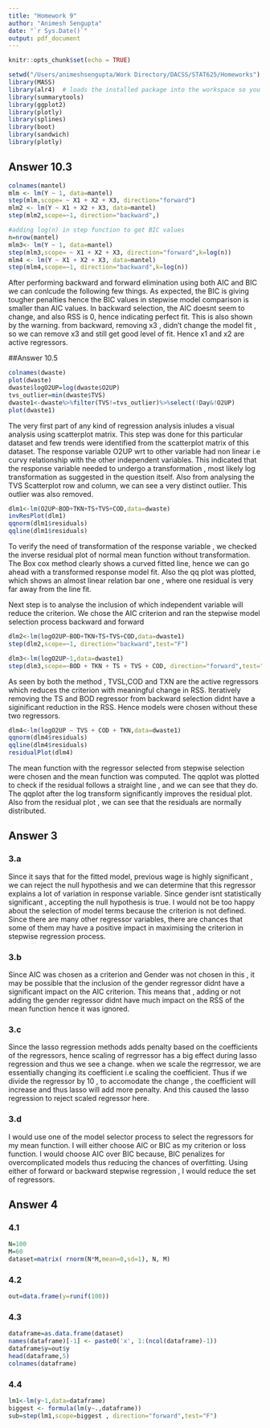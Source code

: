 ```yaml
---
title: "Homework 9"
author: "Animesh Sengupta"
date: "`r Sys.Date()`"
output: pdf_document
---
```


```r
knitr::opts_chunk$set(echo = TRUE)
```


```r

setwd("/Users/animeshsengupta/Work Directory/DACSS/STAT625/Homeworks") 
library(MASS)
library(alr4)  # loads the installed package into the workspace so you can use it
library(summarytools)
library(ggplot2)
library(plotly)
library(splines)
library(boot)
library(sandwich)
library(plotly)
```

## Answer 10.3
```r
colnames(mantel)
mlm <- lm(Y ~ 1, data=mantel)
step(mlm,scope= ~ X1 + X2 + X3, direction="forward")
mlm2 <- lm(Y ~ X1 + X2 + X3, data=mantel)
step(mlm2,scope=~1, direction="backward",)
```
```r
#adding log(n) in step function to get BIC values
n=nrow(mantel)
mlm3<- lm(Y ~ 1, data=mantel)
step(mlm3,scope= ~ X1 + X2 + X3, direction="forward",k=log(n))
mlm4 <- lm(Y ~ X1 + X2 + X3, data=mantel)
step(mlm4,scope=~1, direction="backward",k=log(n))
```
After performing backward and forward elimination using both AIC and BIC we can conlcude the following few things. As expected, the BIC is giving tougher penalties hence the BIC values in stepwise model comparison is smaller than AIC values. In backward selection, the AIC doesnt seem to change, and also RSS is 0, hence indicating perfect fit. This is also shown by the warning. from backward, removing x3 , didn't change the model fit , so we can remove x3 and still get good level of fit. Hence x1 and x2 are active regressors.

##Answer 10.5

```r
colnames(dwaste)
plot(dwaste)
dwaste$logO2UP=log(dwaste$O2UP)
tvs_outlier=min(dwaste$TVS)
dwaste1<-dwaste%>%filter(TVS!=tvs_outlier)%>%select(!Day&!O2UP)
plot(dwaste1)
```
The very first part of any kind of regression analysis inludes a visual analysis using scatterplot matrix. This step was done for this particular dataset and few trends were identified from the scatterplot matrix of this dataset. The response variable O2UP wrt to other variable had non linear i.e curvy relationship with the other independent variables. This indicated that the response variable needed to undergo a transformation , most likely log transformation as suggested in the question itself.
Also from analysing the TVS Scatterplot row and column, we can see a very distinct outlier. This outlier was also removed.

```r
dlm1<-lm(O2UP~BOD+TKN+TS+TVS+COD,data=dwaste)
invResPlot(dlm1)
qqnorm(dlm1$residuals)
qqline(dlm1$residuals)
```
To verify the need of transformation of the response variable , we checked the inverse residual plot of normal mean function without transformation. The Box cox method clearly shows a curved fitted line, hence we can go ahead with a transformed response model fit. Also the qq plot was plotted, which shows an almost linear relation bar one , where one residual is very far away from the line fit.

Next step is to analyse the inclusion of which independent variable will reduce the criterion. We chose the AIC criterion and ran the stepwise model selection process backward and forward
```r
dlm2<-lm(logO2UP~BOD+TKN+TS+TVS+COD,data=dwaste1)
step(dlm2,scope=~1, direction="backward",test="F")

dlm3<-lm(logO2UP~1,data=dwaste1)
step(dlm3,scope=~BOD + TKN + TS + TVS + COD, direction="forward",test="F")
```
As seen by both the method , TVSL,COD and TXN are the active regressors which reduces the criterion with meaningful change in RSS. Iteratively removing the TS and BOD regressor from backward selection didnt have a siginificant reduction in the RSS. Hence models were chosen without these two regressors. 
```r
dlm4<-lm(logO2UP ~ TVS + COD + TKN,data=dwaste1)
qqnorm(dlm4$residuals)
qqline(dlm4$residuals)
residualPlot(dlm4)
```
The mean function with the regressor selected from stepwise selection were chosen and the mean function was computed. The qqplot was plotted to check if the residual follows a straight line , and we can see that they do. The qqplot after the log transform significantly improves the residual plot. Also from the residual plot , we can see that the  residuals are normally distributed.

## Answer 3

### 3.a

Since it says that for the fitted model, previous wage is highly significant , we can reject the null hypothesis and we can determine that this regressor explains a lot of variation in response variable. Since gender isnt statistically significant , accepting the null hypothesis is true. I would not be too happy about the selection of model terms because the criterion is not defined. Since there are many other regressor variables, there are chances that some of them may have a positive impact in maximising the criterion in stepwise regression process. 

### 3.b
Since AIC was chosen as a criterion and Gender was not chosen in this , it may be possible that the inclusion of the gender regressor didnt have a significant impact on the AIC criterion. This means that , adding or not adding the gender regressor didnt have much impact on the RSS of the mean function hence it was ignored.

### 3.c
Since the lasso regression methods adds penalty based on the coefficients of the regressors, hence scaling of regrressor has a big effect during lasso regression and thus we see a change. when we scale the regrressor, we are essentially changing its coefficient i.e scaling the coefficient. Thus if we divide the regressor by 10 , to accomodate the change , the coefficient will increase and thus lasso will add more penalty. And this caused the lasso regression to reject scaled regressor here.

### 3.d
I would use one of the model selector process to select the regressors for my mean function. I will either choose AIC or BIC as my criterion or loss function. I would choose AIC over BIC because, BIC penalizes for overcomplicated models thus reducing the chances of overfitting. Using either of forward or backward stepwise regression , I would reduce the set of regressors. 

## Answer 4

### 4.1
```r
N=100
M=60
dataset=matrix( rnorm(N*M,mean=0,sd=1), N, M)
```
### 4.2
```r
out=data.frame(y=runif(100))
```

### 4.3
```r
dataframe=as.data.frame(dataset)
names(dataframe)[-1] <- paste0('x', 1:(ncol(dataframe)-1))
dataframe$y=out$y
head(dataframe,5)
colnames(dataframe)
```

### 4.4
```r
lm1<-lm(y~1,data=dataframe)
biggest <- formula(lm(y~.,dataframe))
sub=step(lm1,scope=biggest , direction="forward",test="F")

```